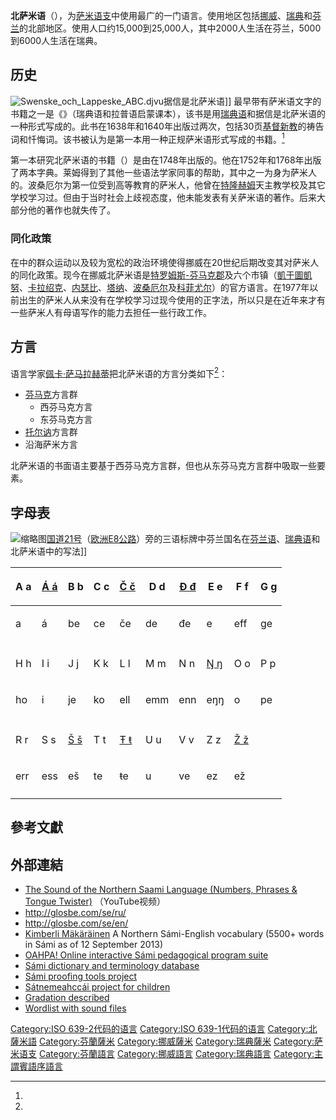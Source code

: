 {{Infobox language
|name=北薩米語
|nativename={{lang|se|davvisámegiella}}
|states=[[挪威|挪威]]、[[瑞典|瑞典]]、[[芬蘭|芬蘭]]
|region=
|speakers=约25000
|date=2013
|ref=e18
|familycolor=Uralic
|fam1=[[乌拉尔语系|乌拉尔语系]]
|fam2=[[芬兰-乌戈尔语族|芬兰-乌戈尔语族]]
|fam3=[[萨米语支|萨米语支]]
|fam4=西薩米語组
|script=[[拉丁字母|拉丁字母]] (北薩米字母)<br/>{{le|北薩米盲文|Northern Sami Braille}}
|iso1=se
|iso2=sme
|iso3=sme
|map=Corrected_sami_map_4.PNG
|mapcaption=北薩米語在地圖上表示為'''5'''.
|vitality=d
|notice=IPA
}}

'''北萨米语'''（{{lang|se|davvisámegiella}}），为[[萨米语支|萨米语支]]中使用最广的一门语言。使用地区包括[[挪威|挪威]]、[[瑞典|瑞典]]和[[芬兰|芬兰]]的北部地区。使用人口约15,000到25,000人，其中2000人生活在芬兰，5000到6000人生活在瑞典。

== 历史 ==
[[File:Swenske_och_Lappeske_ABC.djvu|page=9]]据信是北萨米语]]
最早带有萨米语文字的书籍之一是《{{lang|sv|Svenske och Lappeske ABC Book}}》（瑞典语和拉普语启蒙课本），该书是用[[瑞典语|瑞典语]]和据信是北萨米语的一种形式写成的。此书在1638年和1640年出版过两次，包括30页[[基督新教|基督新教]]的祷告词和忏悔词。该书被认为是第一本用一种正规萨米语形式写成的书籍。<ref name="Forsgren"/>

第一本研究北萨米语的书籍（{{lang|no|En lappisk Grammatica efter den Dialect, som bruges af Field-Lapperne udi Porsanger-Fiorden}}）是由{{le|克尼德·莱姆|Knud Leem}}在1748年出版的。他在1752年和1768年出版了两本字典。莱姆得到了其他一些语法学家同事的帮助，其中之一为身为萨米人的{{le|安德斯·波桑厄尔|Anders Porsanger}}。波桑厄尔为第一位受到高等教育的萨米人，他曾在[[特隆赫姆|特隆赫姆]]天主教学校及其它学校学习过。但由于当时社会上歧视态度，他未能发表有关萨米语的著作。后来大部分他的著作也就失传了。

=== 同化政策 ===
在{{le|阿塔争议|Alta controversy}}中的群众运动以及较为宽松的政治环境使得挪威在20世纪后期改变其对萨米人的同化政策。现今在挪威北萨米语是[[特罗姆斯-芬马克郡|特罗姆斯-芬马克郡]]及六个市镇（[[凱于圖凱努|凱于圖凱努]]、[[卡拉绍克|卡拉绍克]]、[[内瑟比|内瑟比]]、[[塔納_(挪威)|塔纳]]、[[波桑厄尔|波桑厄尔]]及[[科菲尤尔|科菲尤尔]]）的官方语言。在1977年以前出生的萨米人从来没有在学校学习过现今使用的正字法，所以只是在近年来才有一些萨米人有母语写作的能力去担任一些行政工作。

== 方言 ==
语言学家[[佩卡·萨马拉赫蒂|佩卡·萨马拉赫蒂]]把北萨米语的方言分类如下<ref name="Sammallahti1998"/>：
* [[芬马克|芬马克]]方言群
** 西芬马克方言
** 东芬马克方言
* [[托尔讷河|托尔讷]]方言群
* 沿海萨米方言

北萨米语的书面语主要基于西芬马克方言群，但也从东芬马克方言群中吸取一些要素。

== 字母表 ==
[[File:Finnish_border_sign_Kilpisjarvi.JPG|缩略图]][[國道21號_(芬蘭)|国道21号]]（[[欧洲E8公路|欧洲E8公路]]）旁的三语标牌中芬兰国名在[[芬兰语|芬兰语]]、[[瑞典语|瑞典语]]和北萨米语中的写法]]
{| cellpadding="4" cellspacing="0"  class="wikitable"
|- align="center"
! A a || [[Á|Á á]] || B b || C c || [[Č|Č č]] || D d || [[Đ|Đ đ]] || E e || F f || G g
|- align="center"
! a || á || be || ce || če || de || đe || e || eff || ge
|- align="center"
| {{IPA|/ɑ/}} || {{IPA|/a/}} || {{IPA|/b/}} || {{IPA|/ts/}} || {{IPA|/tʃ/}} || {{IPA|/d/}} || {{IPA|/ð/}} || {{IPA|/e/}} || {{IPA|/f/}} || {{IPA|/ɡ/}}
|- align="center"
! H h || I i || J j || K k || L l || M m || N n || [[Ŋ|Ŋ ŋ]] || O o || P p
|- align="center"
! ho || i || je || ko || ell || emm || enn || eŋŋ || o || pe
|- align="center"
| {{IPA|/h/}} || {{IPA|/i/}} || {{IPA|/j/}} || {{IPA|/k/}} || {{IPA|/l/}} || {{IPA|/m/}} || {{IPA|/n/}} || {{IPA|/ŋ/}} || {{IPA|/o/}} || {{IPA|/p/}}
|- align="center"
! R r || S s || [[Š|Š š]] || T t || [[Ŧ|Ŧ ŧ]] || U u || V v || Z z || [[Ž|Ž ž]] ||
|- align="center"
! err || ess || eš || te || ŧe || u || ve || ez || ež ||
|- align="center"
| {{IPA|/r/}} || {{IPA|/s/}} || {{IPA|/ʃ/}} || {{IPA|/t/}} || {{IPA|/θ/}} || {{IPA|/u/}} || {{IPA|/v/}} || {{IPA|/dz/}} || {{IPA|/dʒ/}} ||
|}

==參考文獻==
{{Reflist|30em|refs=
<ref name="Forsgren">{{cite web | url = http://www.diva-portal.org/smash/record.jsf?pid=diva2%3A311331&dswid=-5774 | title = Samisk kyrko- och undervisningslitteratur i Sverige 1619-1850 | author = Forsgren, Tuuli | language = sv | publisher = Umeå universitet | date = 1988 | accessdate = 2020-06-07 | archive-date = 2020-08-20 | archive-url = https://web.archive.org/web/20200820151640/http://www.diva-portal.org/smash/record.jsf?pid=diva2%3A311331&dswid=-5774 | dead-url = no }}</ref>

<ref name="Sammallahti1998">{{Cite book | author = Sammallahti, Pekka | title = The Saami Languages: An Introduction | location = Kárášjohka | publisher = Davvi Girji | date = 1998 | pages = 第8-20页 | ISBN =  | accessdate =  | language = en }}</ref>
}}

==外部連結==
{{commonscat|Northern Sami language}}
{{interwiki|code=se}}
* [https://www.youtube.com/watch?v=bovdT_Ca2vI The Sound of the Northern Saami Language (Numbers, Phrases & Tongue Twister)]{{Wayback|url=https://www.youtube.com/watch?v=bovdT_Ca2vI |date=20200906030952 }} （YouTube视频）
* http://glosbe.com/se/ru/{{Wayback|url=http://glosbe.com/se/ru/ |date=20121116195201 }}
* http://glosbe.com/se/en/{{Wayback|url=http://glosbe.com/se/en/ |date=20140122203101 }}
* [http://www.uta.fi/~km56049/same/svocab.html Kimberli Mäkäräinen]{{Wayback|url=http://www.uta.fi/~km56049/same/svocab.html |date=20120918094122 }} A Northern Sámi-English vocabulary (5500+ words in Sámi as of 12 September 2013)
* [http://oahpa.no/davvi OAHPA! Online interactive Sámi pedagogical program suite]{{Wayback|url=http://oahpa.no/davvi |date=20131213202928 }}
* [http://risten.no Sámi dictionary and terminology database]{{Wayback|url=http://risten.no/ |date=20051225164353 }}
* [http://divvun.no Sámi proofing tools project]{{Wayback|url=http://divvun.no/ |date=20200517225320 }}
* [http://www.lohkan.no/ Sátnemeahccái project for children]{{Wayback|url=http://www.lohkan.no/ |date=20140101113215 }}
* [https://wayback.archive-it.org/all/20070927172252/http://ling.osu.edu/~odden/Saami.pdf Gradation described]
* [https://web.archive.org/web/20060905095601/http://www.ling.ohio-state.edu/~odden/saamidict/Saami%20Online%20Words.htm Wordlist with sound files]

{{乌拉尔语系}}

[[Category:ISO_639-2代码的语言|Category:ISO 639-2代码的语言]]
[[Category:ISO_639-1代码的语言|Category:ISO 639-1代码的语言]]
[[Category:北薩米語|Category:北薩米語]]
[[Category:芬蘭薩米|Category:芬蘭薩米]]
[[Category:挪威薩米|Category:挪威薩米]]
[[Category:瑞典薩米|Category:瑞典薩米]]
[[Category:萨米语支|Category:萨米语支]]
[[Category:芬蘭語言|Category:芬蘭語言]]
[[Category:挪威語言|Category:挪威語言]]
[[Category:瑞典語言|Category:瑞典語言]]
[[Category:主謂賓語序語言|Category:主謂賓語序語言]]
